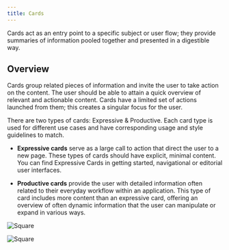 ```yaml
---
title: Cards
---
```


<PageDescription>

Cards act as an entry point to a specific subject or user flow; they provide summaries of information pooled together and presented in a digestible way. 

</PageDescription>



## Overview

Cards group related pieces of information and invite the user to take action on the content. The user should be able to attain a quick overview of relevant and actionable content. Cards have a limited set of actions launched from them; this creates a singular focus for the user. 

There are two types of cards: Expressive & Productive. Each card type is used for different use cases and have corresponding usage and style guidelines to match.

- **Expressive cards** serve as a large call to action that direct the user to a new page. These types of cards should have  explicit, minimal content. You can find Expressive Cards in getting started, navigational or editorial user interfaces.

- **Productive cards** provide the user with detailed information often related to their everyday workflow within an application. This type of card includes more content than an expressive card, offering an overview of often dynamic information that the user can manipulate or expand in various ways.


<Row className="image-card-group">

<Column colMd={4} colLg={4} noGutterSm>

<ImageCard
sub-title="Expressive card"
sub-titleColor="dark"
hoverColor="dark"
href="https://pages.github.ibm.com/cdai-design/pal/components/card/expressive/usage">

![Square](images/expressive.png)

</ImageCard>

</Column>

<Column colMd={4} colLg={4} noGutterSm>
<ImageCard
sub-title="Productive card"
sub-titleColor="dark"
hoverColor="dark"
href="https://pages.github.ibm.com/cdai-design/pal/components/card/productive/usage">

![Square](images/productive.png)

</ImageCard>

</Column>


</Row>

